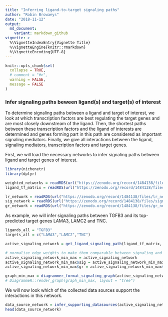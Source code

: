 ```yaml
---
title: "Inferring ligand-to-target signaling paths"
author: "Robin Browaeys"
date: "2018-11-12"
output:
  md_document:
    variant: markdown_github
vignette: >
  %\VignetteIndexEntry{Vignette Title}
  %\VignetteEngine{knitr::rmarkdown}
  %\VignetteEncoding{UTF-8}
---
```


```r
knitr::opts_chunk$set(
  collapse = TRUE,
  # comment = "#>",
  warning = FALSE,
  message = FALSE
)
```

### Infer signaling paths beween ligand(s) and target(s) of interest

To determine signaling paths between a ligand and target of interest, we look at which transcription factors are best regulating the target genes and are most closely downstream of the ligand. Then, the shortest paths between these transcription factors and the ligand of interests are determined and genes forming part in this path are considered as important signaling mediators. Finally, we give all interactions between the ligand, signaling mediators, transcription factors and target genes.

First, we will load the necessary networks to infer signaling paths between ligand and target genes of interest.

```r
library(nichenetr)
library(dplyr)

weighted_networks = readRDS(url("https://zenodo.org/record/1484138/files/weighted_networks.rds"))
ligand_tf_matrix = readRDS(url("https://zenodo.org/record/1484138/files/ligand_tf_matrix.rds"))

lr_network = readRDS(url("https://zenodo.org/record/1484138/files/lr_network.rds"))
sig_network = readRDS(url("https://zenodo.org/record/1484138/files/signaling_network.rds"))
gr_network = readRDS(url("https://zenodo.org/record/1484138/files/gr_network.rds"))
```

As example, we will infer signaling paths between TGFB3 and its top-predicted target genes LAMA3, LAMC2 and TNC.

```r
ligands_all = "TGFB3"
targets_all = c("LAMA3","LAMC2","TNC")

active_signaling_network = get_ligand_signaling_path(ligand_tf_matrix, ligands_all, targets_all, top_n_regulators = 3, weighted_networks, ligands_position = "cols")

# normalize edge weights to make them comparable between signaling and gene regulatory interactions
active_signaling_network_min_max = active_signaling_network
active_signaling_network_min_max$sig = active_signaling_network_min_max$sig %>% mutate(weight = 2*((weight-min(weight))/(max(weight)-min(weight))) + 0.75)
active_signaling_network_min_max$gr = active_signaling_network_min_max$gr %>% mutate(weight = 2*((weight-min(weight))/(max(weight)-min(weight))) + 0.75)

graph_min_max = diagrammer_format_signaling_graph(active_signaling_network_min_max, ligands_all,targets_all, sig_color = "indianred", gr_color = "steelblue")
# DiagrammeR::render_graph(graph_min_max, layout = "tree")

```

We will now look which of the collected data sources support the interactions in this network.

```r
data_source_network = infer_supporting_datasources(active_signaling_network,lr_network, sig_network , gr_network)
head(data_source_network) 
```

